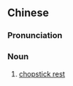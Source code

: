 ==Chinese==
{{zh-forms|type=21}}

===Pronunciation===
{{zh-pron
|m=kuàizijià
|c=faai3 zi2 gaa3-2
|cat=n
}}

===Noun===
{{zh-noun}}

# [[chopstick rest]]

{{zh-cat|Cutlery}}